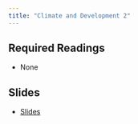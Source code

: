 ```yaml
---
title: "Climate and Development 2"
---
```


## Required Readings

- None

## Slides

- [Slides](/slides/25-github2.html)


